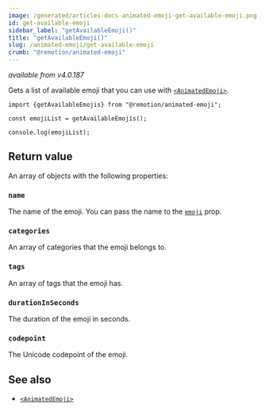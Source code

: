 ```yaml
---
image: /generated/articles-docs-animated-emoji-get-available-emoji.png
id: get-available-emoji
sidebar_label: "getAvailableEmoji()"
title: "getAvailableEmoji()"
slug: /animated-emoji/get-available-emoji
crumb: "@remotion/animated-emoji"
---
```


_available from v4.0.187_

Gets a list of available emoji that you can use with [`<AnimatedEmoji>`](/docs/animated-emoji/animated-emoji).

```tsx twoslash title="get-emoji.ts"
import {getAvailableEmojis} from "@remotion/animated-emoji";

const emojiList = getAvailableEmojis();

console.log(emojiList);
```

## Return value

An array of objects with the following properties:

### `name`

The name of the emoji. You can pass the name to the [`emoji`](/docs/animated-emoji/animated-emoji#emoji) prop.

### `categories`

An array of categories that the emoji belongs to.

### `tags`

An array of tags that the emoji has.

### `durationInSeconds`

The duration of the emoji in seconds.

### `codepoint`

The Unicode codepoint of the emoji.

## See also

- [`<AnimatedEmoji>`](/docs/animated-emoji/animated-emoji)
